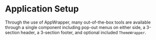 
<Meta title='Application/Application Setup' />

# Application Setup

Through the use of AppWrapper, many out-of-the-box tools are available through a single component including pop-out menus on either side, a 3-section header, a 3-section footer, and optional included `ThemeWrapper`.
